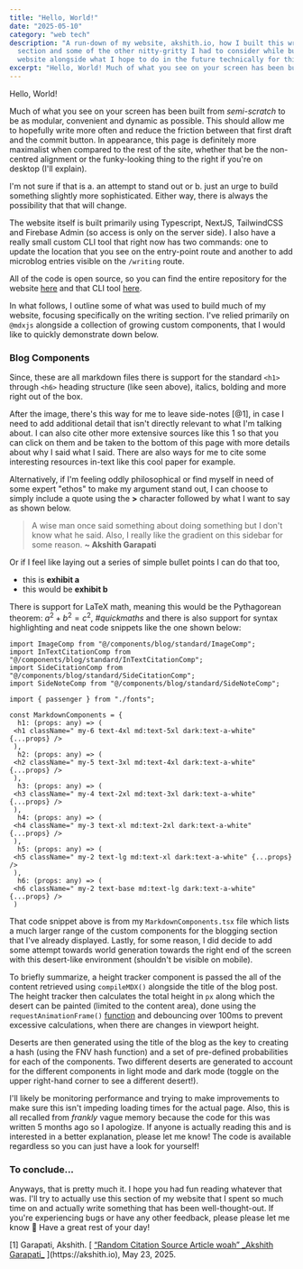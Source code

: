 ```yaml
---
title: "Hello, World!"
date: "2025-05-10"
category: "web tech"
description: "A run-down of my website, akshith.io, how I built this writing
  section and some of the other nitty-gritty I had to consider while building this
  website alongside what I hope to do in the future technically for this website"
excerpt: "Hello, World! Much of what you see on your screen has been built from _semi-scratch_ to be as modular, convenient and dynamic as possible. This should allow me to hopefully write more often and reduce the friction between that first draft and the commit button. In appearance, this page is definitely more maximalist when compared to the rest of the site, whether that be the non-centred alignment or the funky-looking thing to the right if you're on desktop (I'll explain)."
---
```


Hello, World!

Much of what you see on your screen has been built from _semi-scratch_ to be as modular, convenient and dynamic as possible. This should allow me to hopefully write more often and reduce the friction between that first draft and the commit button. In appearance, this page is definitely more maximalist when compared to the rest of the site, whether that be the non-centred alignment or the funky-looking thing to the right if you're on desktop (I'll explain).

I'm not sure if that is a. an attempt to stand out or b. just an urge to build something slightly more sophisticated. Either way, there is always the possibility that that will change.

The website itself is built primarily using Typescript, NextJS, TailwindCSS and Firebase Admin (so access is only on the server side). I also have a really small custom CLI tool that right now has two commands: one to update the location that you see on the entry-point route and another to add microblog entries visible on the `/writing` route.

All of the code is open source, so you can find the entire repository for the website [here](https://github.com/akshithio/akshith.io) and that CLI tool [here](https://github.com/akshithio/adot).

In what follows, I outline some of what was used to build much of my website, focusing specifically on the writing section. I've relied primarily on `@mdxjs` alongside a collection of growing custom components, that I would like to quickly demonstrate down below.

### Blog Components

Since, these are all markdown files there is support for the standard `<h1>` through `<h6>` heading structure (like seen above), italics, bolding and more right out of the box.

<ImageComp
  src="https://v9qoelznu6.ufs.sh/f/KqS0F7xRrUGcoX1nVypR6swX3E0LJAGDU42gZ8Ti1hWtKQ9x"
  width={800}
  height={578.439964938}
  alt="The image demonstrates a Figma file for the designs of this website. It is used simply as a placeholder image to demonstrate the component"
  creds="https://akshith.io"
  description="Not much to see here except a messy Figma file. Simple Image Component"
  num={1}
/>

<SideNoteComp
  num={1}
  description="I can ramble here about other things not related to what I'm talking about. Helpful because I can't stop talking!"
/>

After the image, there's this way for me to leave side-notes <SideCitationComp>[@1]</SideCitationComp>, in case I need to add additional detail that isn't directly relevant to what I'm talking about. I can also cite other more extensive sources like this <CitationSuperscriptComp>1</CitationSuperscriptComp> so that you can click on them and be taken to the bottom of this page with more details about why I said what I said. There are also ways for me to cite some interesting resources in-text like this cool paper for example.

<InTextCitationComp
  type="paper"
  link="https://arxiv.org/abs/1706.03762"
  name="Attention is all you need"
  authors="Ashish Vaswani, Noam Shazeer, Niki Parmar, Jakob Uszkoreit, Llion Jones, Aidan N. Gomez, Lukasz Kaiser, Illia Polosukhin"
/>

Alternatively, if I'm feeling oddly philosophical or find myself in need of some expert "ethos" to make my argument stand out, I can choose to simply include a quote using the **>** character followed by what I want to say as shown below.

> A wise man once said something about doing something but I don't know what he said. Also, I really like the gradient on this sidebar for some reason. **~ Akshith Garapati**

Or if I feel like laying out a series of simple bullet points I can do that too,

- this is **exhibit a**
- this would be **exhibit b**

There is support for LaTeX math, meaning this would be the Pythagorean theorem: $a^2 + b^2 = c^2$, _\#quickmaths_ and there is also support for syntax highlighting and neat code snippets like the one shown below:

```tsx
import ImageComp from "@/components/blog/standard/ImageComp";
import InTextCitationComp from "@/components/blog/standard/InTextCitationComp";
import SideCitationComp from "@/components/blog/standard/SideCitationComp";
import SideNoteComp from "@/components/blog/standard/SideNoteComp";

import { passenger } from "./fonts";

const MarkdownComponents = {
  h1: (props: any) => (
 <h1 className=" my-6 text-4xl md:text-5xl dark:text-a-white" {...props} />
 ),
  h2: (props: any) => (
 <h2 className=" my-5 text-3xl md:text-4xl dark:text-a-white" {...props} />
 ),
  h3: (props: any) => (
 <h3 className=" my-4 text-2xl md:text-3xl dark:text-a-white" {...props} />
 ),
  h4: (props: any) => (
 <h4 className=" my-3 text-xl md:text-2xl dark:text-a-white" {...props} />
 ),
  h5: (props: any) => (
 <h5 className=" my-2 text-lg md:text-xl dark:text-a-white" {...props} />
 ),
  h6: (props: any) => (
 <h6 className=" my-2 text-base md:text-lg dark:text-a-white" {...props} />
 )
```

That code snippet above is from my `MarkdownComponents.tsx` file which lists a much larger range of the custom components for the blogging section that I've already displayed. Lastly, for some reason, I did decide to add some attempt towards world generation towards the right end of the screen with this desert-like environment (shouldn't be visible on mobile).

To briefly summarize, a height tracker component is passed the all of the content retrieved using `compileMDX()` alongside the title of the blog post. The height tracker then calculates the total height in `px` along which the desert can be painted (limited to the content area), done using the `requestAnimationFrame()` [function](https://developer.mozilla.org/en-US/docs/Web/API/Window/requestAnimationFrame) and debouncing over 100ms to prevent excessive calculations, when there are changes in viewport height.

Deserts are then generated using the title of the blog as the key to creating a hash (using the FNV hash function) and a set of pre-defined probabilities for each of the components. Two different deserts are generated to account for the different components in light mode and dark mode (toggle on the upper right-hand corner to see a different desert!).

I'll likely be monitoring performance and trying to make improvements to make sure this isn't impeding loading times for the actual page. Also, this is all recalled from _frankly_ vague memory because the code for this was written 5 months ago so I apologize. If anyone is actually reading this and is interested in a better explanation, please let me know! The code is available regardless so you can just have a look for yourself!

### To conclude...

Anyways, that is pretty much it. I hope you had fun reading whatever that was. I'll try to actually use this section of my website that I spent so much time on and actually write something that has been well-thought-out. If you're experiencing bugs or have any other feedback, please please let me know 🙏 Have a great rest of your day!

<BibliographyHolderComp>
  <BibliographyItemComp id="1">
    [1] Garapati, Akshith. [
    <u>“Random Citation Source Article woah” _Akshith Garapati_</u>
    ](https://akshith.io), May 23, 2025.
  </BibliographyItemComp>
</BibliographyHolderComp>
